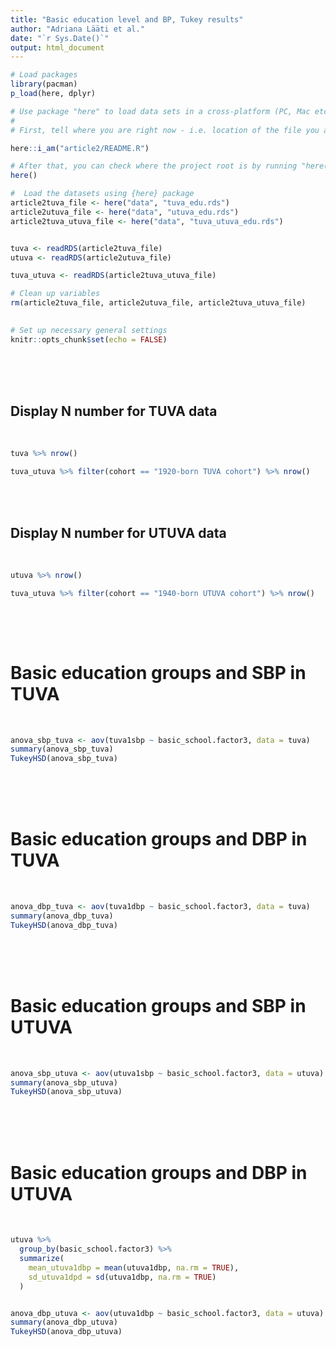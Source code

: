 ```yaml
---
title: "Basic education level and BP, Tukey results"
author: "Adriana Lääti et al."
date: "`r Sys.Date()`"
output: html_document
---
```

 

```r

# Load packages
library(pacman)
p_load(here, dplyr)

# Use package "here" to load data sets in a cross-platform (PC, Mac etc.) way:
#
# First, tell where you are right now - i.e. location of the file you are running right now

here::i_am("article2/README.R")

# After that, you can check where the project root is by running "here()"
here()

#  Load the datasets using {here} package
article2tuva_file <- here("data", "tuva_edu.rds")
article2utuva_file <- here("data", "utuva_edu.rds")
article2tuva_utuva_file <- here("data", "tuva_utuva_edu.rds")


tuva <- readRDS(article2tuva_file)
utuva <- readRDS(article2utuva_file)

tuva_utuva <- readRDS(article2tuva_utuva_file)

# Clean up variables
rm(article2tuva_file, article2utuva_file, article2tuva_utuva_file)
 

# Set up necessary general settings
knitr::opts_chunk$set(echo = FALSE)


```
 
<br><br><br>


## Display N number for TUVA data

<br>

```r

tuva %>% nrow()

tuva_utuva %>% filter(cohort == "1920-born TUVA cohort") %>% nrow()

```

   
 
<br>
<br>
 
## Display N number for UTUVA data

<br>

```r

utuva %>% nrow()

tuva_utuva %>% filter(cohort == "1940-born UTUVA cohort") %>% nrow() 
 

```

   
 
<br>
<br>




# Basic education groups and SBP in TUVA

<br>
```r
anova_sbp_tuva <- aov(tuva1sbp ~ basic_school.factor3, data = tuva)
summary(anova_sbp_tuva)
TukeyHSD(anova_sbp_tuva)
```
<br><br><br>



# Basic education groups and DBP in TUVA

<br>
```r
anova_dbp_tuva <- aov(tuva1dbp ~ basic_school.factor3, data = tuva)
summary(anova_dbp_tuva)
TukeyHSD(anova_dbp_tuva)
```
<br><br><br>



# Basic education groups and SBP in UTUVA

<br>
```r
anova_sbp_utuva <- aov(utuva1sbp ~ basic_school.factor3, data = utuva)
summary(anova_sbp_utuva)
TukeyHSD(anova_sbp_utuva)
```
<br><br><br>



# Basic education groups and DBP in UTUVA

<br>
```r

utuva %>%
  group_by(basic_school.factor3) %>%
  summarize(
    mean_utuva1dbp = mean(utuva1dbp, na.rm = TRUE),
    sd_utuva1dpd = sd(utuva1dbp, na.rm = TRUE)
  )


anova_dbp_utuva <- aov(utuva1dbp ~ basic_school.factor3, data = utuva)
summary(anova_dbp_utuva)
TukeyHSD(anova_dbp_utuva)

```
<br><br><br>


